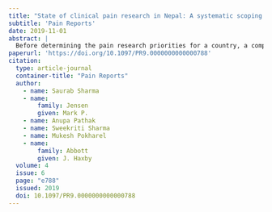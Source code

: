 ```yaml
---
title: "State of clinical pain research in Nepal: A systematic scoping review"
subtitle: 'Pain Reports'
date: 2019-11-01
abstract: |
  Before determining the pain research priorities for a country, a comprehensive literature review of existing research is warranted. We aimed to (1) identify and describe the extent and nature of pain research performed in Nepal, (2) identify existing knowledge and significant knowledge gaps, and (3) provide recommendations for future studies. We conducted a systematic scoping review of the literature, in accordance with recommended guidelines. We searched local and international databases to identify research conducted in Nepal on individuals with a diagnosis of clinical pain conditions. A pair of independent reviewers screened the studies for inclusion. We identified 1396 records and included 116 studies. Most studies were published in Nepalese journals (75%) and were conducted in clinical settings (73%). Postsurgical pain was the most commonly studied pain condition (33%), followed by musculoskeletal pain (16%), headache (14%), and low back pain (13%). The most common research topics, in order of frequency, were (1) medical management (40%), (2) pain prevalence/incidence (21%), (3) diagnostic procedures (15%), (4) surgical management (8%), and (5) patient-reported outcome measurement (8%). Research gaps and potential areas of research waste were identified. Although a large number of research articles about pain in Nepal have been published, the majority of these have focused on the biomedical diagnosis and management of pain. Other topic areas (eg, psychological and social aspects of pain) are under-represented. The findings may inform future research directions for maximizing the knowledge that could be gained.
paperurl: 'https://doi.org/10.1097/PR9.0000000000000788'
citation: 
  type: article-journal
  container-title: "Pain Reports"
  author:
    - name: Saurab Sharma
    - name:
        family: Jensen
        given: Mark P.
    - name: Anupa Pathak
    - name: Sweekriti Sharma
    - name: Mukesh Pokharel
    - name:
        family: Abbott
        given: J. Haxby
  volume: 4
  issue: 6
  page: "e788"
  issued: 2019
  doi: 10.1097/PR9.0000000000000788
---
```

